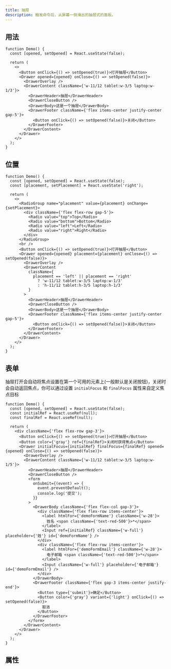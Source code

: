 ```yaml
---
title: 抽屉
description: 触发命令后，从屏幕一侧滑出的抽屉式的面板。
---
```


## 用法

```tsx preview editable
function Demo() {
  const [opened, setOpened] = React.useState(false);

  return (
    <>
      <Button onClick={() => setOpened(true)}>打开抽屉</Button>
      <Drawer opened={opened} onClose={() => setOpened(false)}>
        <DrawerOverlay />
        <DrawerContent className={'w-11/12 tablet:w-3/5 laptop:w-1/3'}>
          <DrawerHeader>抽屉</DrawerHeader>
          <DrawerCloseButton />
          <DrawerBody>这是一个抽屉</DrawerBody>
          <DrawerFooter className={'flex items-center justify-center gap-5'}>
            <Button onClick={() => setOpened(false)}>关闭</Button>
          </DrawerFooter>
        </DrawerContent>
      </Drawer>
    </>
  );
}
```

## 位置

```tsx preview editable
function Demo() {
  const [opened, setOpened] = React.useState(false);
  const [placement, setPlacement] = React.useState('right');

  return (
    <>
      <RadioGroup name="placement" value={placement} onChange={setPlacement}>
        <div className={'flex flex-row gap-5'}>
          <Radio value="top">Top</Radio>
          <Radio value="bottom">Bottom</Radio>
          <Radio value="left">Left</Radio>
          <Radio value="right">Right</Radio>
        </div>
      </RadioGroup>
      <br />
      <Button onClick={() => setOpened(true)}>打开抽屉</Button>
      <Drawer opened={opened} placement={placement} onClose={() => setOpened(false)}>
        <DrawerOverlay />
        <DrawerContent
          className={
            placement == 'left' || placement == 'right'
              ? 'w-11/12 tablet:w-3/5 laptop:w-1/3'
              : 'h-11/12 tablet:h-3/5 laptop:h-1/3'
          }
        >
          <DrawerHeader>抽屉</DrawerHeader>
          <DrawerCloseButton />
          <DrawerBody>这是一个抽屉</DrawerBody>
          <DrawerFooter className={'flex items-center justify-center gap-5'}>
            <Button onClick={() => setOpened(false)}>关闭</Button>
          </DrawerFooter>
        </DrawerContent>
      </Drawer>
    </>
  );
}
```

## 表单

抽屉打开会自动将焦点设置在第一个可用的元素上(一般默认是关闭按钮)，关闭时会自动返回焦点，你可以通过设置 `initialFocus` 和 `finalFocus` 属性来自定义焦点目标

```tsx preview editable
function Demo() {
  const [opened, setOpened] = React.useState(false);
  const initialRef = React.useRef(null);
  const finalRef = React.useRef(null);

  return (
    <div className={'flex flex-row gap-3'}>
      <Button onClick={() => setOpened(true)}>打开抽屉</Button>
      <Button color={'gray'} ref={finalRef}>关闭时获得焦点</Button>
      <Drawer initialFocus={initialRef} finalFocus={finalRef} opened={opened} onClose={() => setOpened(false)}>
        <DrawerOverlay />
        <DrawerContent className={'w-11/12 tablet:w-3/5 laptop:w-1/5'}>
          <DrawerHeader>抽屉</DrawerHeader>
          <DrawerCloseButton />
          <form
            onSubmit={(event) => {
              event.preventDefault();
              console.log('提交');
            }}
          >
            <DrawerBody className={'flex flex-col gap-3'}>
              <div className={'flex flex-row items-center'}>
                <label htmlFor={'demoFormName'} className={'w-28'}>
                  姓名 <span className={'text-red-500'}>*</span>
                </label>
                <Input ref={initialRef} className={'w-full'} placeholder={'姓'} id={'demoFormName'} />
              </div>
              <div className={'flex flex-row items-center'}>
                <label htmlFor={'demoFormEmail'} className={'w-28'}>
                  电子邮箱 <span className={'text-red-500'}>*</span>
                </label>
                <Input className={'w-full'} placeholder={'电子邮箱'} id={'demoFormEmail'} />
              </div>
            </DrawerBody>
            <DrawerFooter className={'flex gap-3 items-center justify-end'}>
              <Button type={'submit'}>确定</Button>
              <Button color={'gray'} variant={'light'} onClick={() => setOpened(false)}>
                取消
              </Button>
            </DrawerFooter>
          </form>
        </DrawerContent>
      </Drawer>
    </>
  );
}
```

## 属性

<PropsTable componentName="Modal" />
